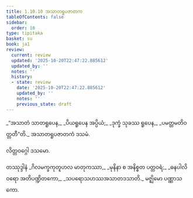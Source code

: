 ```yaml
---
title: 1.10.10 အသာတရူပဇာတက
tableOfContents: false
sidebar:
  order: 10
type: tipitaka
basket: su
book: ja1
review:
  current: review
  updated: '2025-10-20T22:47:22.885612'
  updated_by: ''
  notes: ''
  history:
  - state: review
    date: '2025-10-20T22:47:22.885612'
    updated_by: ''
    notes: ''
    previous_state: draft
---
```



<DynamicBreadcrumb />


<ReviewStatus review={frontmatter.review} showDetails={true} />

<HypothesisAnnotation frontmatter={frontmatter} />

<Division number="100" book="ja1" e="ch" v="22" p="23">

<Paragraph number="220" type="verses" book="ja1">
_“အသာတံ သာတရူပေန,_  
_ပိယရူပေန အပ္ပိယံ;_  
_ဒုက္ခံ သုခဿ ရူပေန,_  
_ပမတ္တမတိဝတ္တတီ”တိ._  


</Paragraph>
</Division>

<Paragraph number="221" type="center" book="ja1">
အသာတရူပဇာတကံ ဒသမံ.

  
လိတ္တဝဂ္ဂေါ ဒသမော.



</Paragraph>

<Paragraph number="222" type="center" book="ja1">
တဿုဒ္ဒါနံ


</Paragraph>

<Paragraph number="223" type="verses" book="ja1">
_ဂိလမက္ခကုတူဟလ မာတုကဿာ,_  
_မုနိနာ စ အနိစ္စတ ပတ္တဝရံ;_  
_ဓနပါလိဝရော အတိပဏ္ဍိတကော,_  
_သပရောသဟဿအသာတဒသာတိ._  


</Paragraph>

<Paragraph number="224" type="center" book="ja1">
မဇ္ဈိမော ပဏ္ဏာသကော.
</Paragraph>